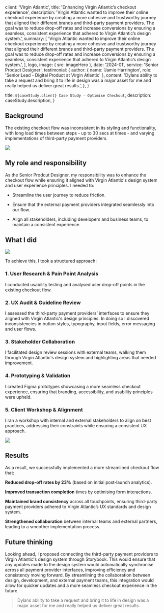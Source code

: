

  client: 'Virgin Atlantic',
  title: 'Enhancing Virgin Atlantic’s checkout experience',
  description:
    'Virgin Atlantic wanted to improve their online checkout experience by creating a more cohesive and trustworthy journey that aligned their different brands and third-party payment providers. The goal was to reduce drop-off rates and increase conversions by ensuring a seamless, consistent experience that adhered to Virgin Atlantic’s design system.',
  summary: [
    'Virgin Atlantic wanted to improve their online checkout experience by creating a more cohesive and trustworthy journey that aligned their different brands and third-party payment providers. The goal was to reduce drop-off rates and increase conversions by ensuring a seamless, consistent experience that adhered to Virgin Atlantic’s design system.',
  ],
  logo,
  image: { src: imageHero },
  date: '2024-01',
  service: 'Senior Product Designer',
  testimonial: {
    author: { name: 'Jamie Harrington', role: 'Senior Lead - Digital Product at Virgin Atlantic' },
    content:
      'Dylans ability to take a request and bring it to life in design was a major asset for me and really helped us deliver great results.',
  },
}

  title: `${caseStudy.client} Case Study - Optimise Checkout`,
  description: caseStudy.description,
}

## Background

The existing checkout flow was inconsistent in its styling and functionality, with long load times between steps - up to 30 secs at times - and varying implementations of third-party payment providers.

![](./checkoutui.png)

## My role and responsibility

As the Senior Prodcut Designer, my responsibility was to enhance the checkout flow while ensuring it aligned with Virgin Atlantic's design system and user experience principles. I needed to:

- Streamline the user journey to reduce friction.

- Ensure that the external payment providers integrated seamlessly into our flow.

- Align all stakeholders, including developers and business teams, to maintain a consistent experience.

## What I did

![](./design-build.jpg)

To achieve this, I took a structured approach:

### 1. User Research & Pain Point Analysis
I conducted usability testing and analysed user drop-off points in the existing checkout flow.

### 2. UX Audit & Guideline Review
I assessed the third-party payment providers’ interfaces to ensure they aligned with Virgin Atlantic's design principles. In doing so I discovered inconsistencies in button styles, typography, input fields, error messaging and user flows.

### 3. Stakeholder Collaboration
I facilitated design review sessions with external teams, walking them through Virgin Atlantic's design system and highlighting areas that needed improvement.

### 4. Prototyping & Validation
I created Figma prototypes showcasing a more seamless checkout experience, ensuring that branding, accessibility, and usability principles were upheld.

### 5. Client Workshop & Alignment
I ran a workshop with internal and external stakeholders to align on best practices, addressing their constraints while ensuring a consistent UX approach.

![](./bookflow.png)

## Results
As a result, we successfully implemented a more streamlined checkout flow that:

**Reduced drop-off rates by 23%** (based on initial post-launch analytics).

**Improved transaction completion** times by optimising form interactions.

**Maintained brand consistency** across all touchpoints, ensuring third-party payment providers adhered to Virgin Atlantic’s UX standards and design system.

**Strengthened collaboration** between internal teams and external partners, leading to a smoother implementation process.

## Future thinking
Looking ahead, I proposed connecting the third-party payment providers to Virgin Atlantic's design system through Storybook. This would ensure that any updates made to the design system would automatically synchronise across all payment provider interfaces, improving efficiency and consistency moving forward. By streamlining the collaboration between design, development, and external payment teams, this integration would allow for quicker updates and a more seamless checkout experience in the future.

<Blockquote
  author={{ name: 'Jamie Harrington', role: 'Senior Lead - Digital Product at Virgin Atlantic' }}
>
Dylans ability to take a request and bring it to life in design was a major asset for me and really helped us deliver great results.
</Blockquote>